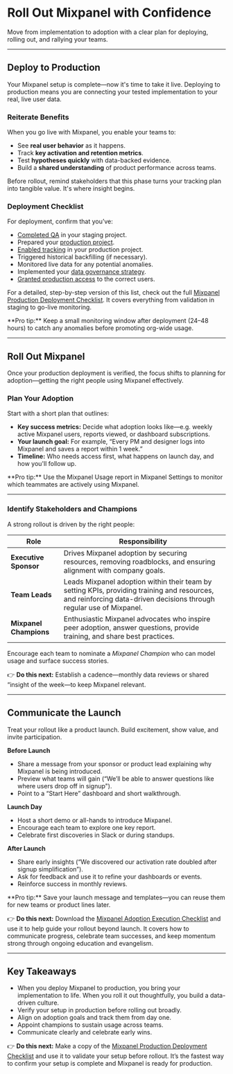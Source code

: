 
# Roll Out Mixpanel with Confidence

Move from implementation to adoption with a clear plan for deploying, rolling out, and rallying your teams.

---

## Deploy to Production
Your Mixpanel setup is complete—now it's time to take it live. Deploying to production means you are connecting your tested implementation to your real, live user data.

### Reiterate Benefits

When you go live with Mixpanel, you enable your teams to:

- See **real user behavior** as it happens.
- Track **key activation and retention metrics**.
- Test **hypotheses quickly** with data-backed evidence.
- Build a **shared understanding** of product performance across teams.

Before rollout, remind stakeholders that this phase turns your tracking plan into tangible value. It's where insight begins.

### Deployment Checklist

For deployment, confirm that you’ve:

- [Completed QA](/guides/guides-by-use-case/ensuring-data-quality) in your staging project.
- Prepared your [production project](/docs/orgs-and-projects/managing-projects#creating-projects).
- [Enabled tracking](/docs/quickstart/capture-events/track-events) in your production project.
- Triggered historical backfilling (if necessary).
- Monitored live data for any potential anomalies.
- Implemented your [data governance strategy](/docs/data-governance).
- [Granted production access](/docs/orgs-and-projects/roles-and-permissions#invite-users) to the correct users.

For a detailed, step-by-step version of this list, check out the full [Mixpanel Production Deployment Checklist](https://docs.google.com/spreadsheets/d/12FJDLLTpOgw-5B4_EoA9coUkp6eM1kKAwr2mAgiNrds/edit?gid=751571839#gid=751571839). It covers everything from validation in staging to go-live monitoring.

<Callout type="info">
    **Pro tip:** Keep a small monitoring window after deployment (24–48 hours) to catch any anomalies before promoting org-wide usage.
</Callout>

---

## Roll Out Mixpanel

Once your production deployment is verified, the focus shifts to planning for adoption—getting the right people using Mixpanel effectively.

### Plan Your Adoption

Start with a short plan that outlines:

- **Key success metrics:** Decide what adoption looks like—e.g. weekly active Mixpanel users, reports viewed, or dashboard subscriptions.
- **Your launch goal:** For example, “Every PM and designer logs into Mixpanel and saves a report within 1 week.”
- **Timeline:** Who needs access first, what happens on launch day, and how you'll follow up.

<Callout type="info">
    **Pro tip:** Use the Mixpanel Usage report in Mixpanel Settings to monitor which teammates are actively using Mixpanel.
</Callout>

---

### Identify Stakeholders and Champions

A strong rollout is driven by the right people:

| Role               | Responsibility                                                                                                                                                      |
|--------------------|---------------------------------------------------------------------------------------------------------------------------------------------------------------------|
| **Executive Sponsor**  | Drives Mixpanel adoption by securing resources, removing roadblocks, and ensuring alignment with company goals.                                                     |
| **Team Leads**         | Leads Mixpanel adoption within their team by setting KPIs, providing training and resources, and reinforcing data-driven decisions through regular use of Mixpanel. |
| **Mixpanel Champions** | Enthusiastic Mixpanel advocates who inspire peer adoption, answer questions, provide training, and share best practices.                                            |

Encourage each team to nominate a *Mixpanel Champion* who can model usage and surface success stories.

👉 **Do this next:** Establish a cadence—monthly data reviews or shared “insight of the week—to keep Mixpanel relevant.

---

## Communicate the Launch

Treat your rollout like a product launch. Build excitement, show value, and invite participation.

**Before Launch**

- Share a message from your sponsor or product lead explaining why Mixpanel is being introduced.
- Preview what teams will gain (“We’ll be able to answer questions like where users drop off in signup").
- Point to a “Start Here” dashboard and short walkthrough.

**Launch Day**

- Host a short demo or all-hands to introduce Mixpanel.
- Encourage each team to explore one key report.
- Celebrate first discoveries in Slack or during standups.

**After Launch**

- Share early insights (“We discovered our activation rate doubled after signup simplification”).
- Ask for feedback and use it to refine your dashboards or events.
- Reinforce success in monthly reviews.

<Callout type="info">
    **Pro tip:** Save your launch message and templates—you can reuse them for new teams or product lines later.
</Callout>

👉 **Do this next:** Download the [Mixpanel Adoption Execution Checklist](https://docs.google.com/spreadsheets/d/12FJDLLTpOgw-5B4_EoA9coUkp6eM1kKAwr2mAgiNrds/edit?gid=2005429816#gid=2005429816) and use it to help guide your rollout beyond launch. It covers how to communicate progress, celebrate team successes, and keep momentum strong through ongoing education and evangelism.

---

## Key Takeaways

- When you deploy Mixpanel to production, you bring your implementation to life. When you roll it out thoughtfully, you build a data-driven culture.
- Verify your setup in production before rolling out broadly.
- Align on adoption goals and track them from day one.
- Appoint champions to sustain usage across teams.
- Communicate clearly and celebrate early wins.

👉 **Do this next:** Make a copy of the [Mixpanel Production Deployment Checklist](https://docs.google.com/spreadsheets/d/12FJDLLTpOgw-5B4_EoA9coUkp6eM1kKAwr2mAgiNrds/edit?gid=751571839#gid=751571839) and use it to validate your setup before rollout. It’s the fastest way to confirm your setup is complete and Mixpanel is ready for production.